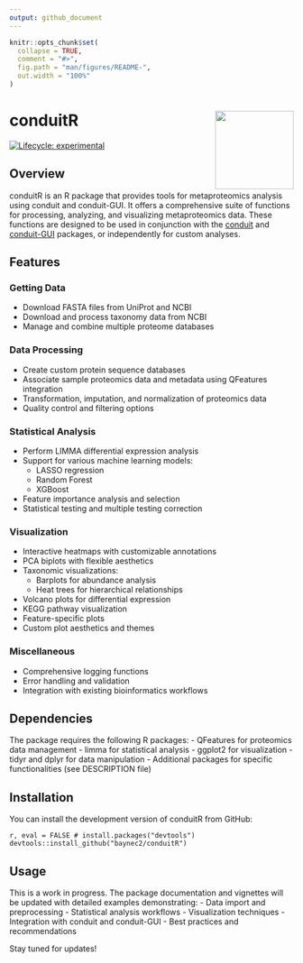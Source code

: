 ```yaml
---
output: github_document
---
```


<!-- README.md is generated from README.Rmd. Please edit that file -->

```r
knitr::opts_chunk$set(
  collapse = TRUE,
  comment = "#>",
  fig.path = "man/figures/README-",
  out.width = "100%"
)
```

# conduitR <img src="man/figures/logo.png" align="right" height="139" />

<!-- badges: start -->
[![Lifecycle: experimental](https://img.shields.io/badge/lifecycle-experimental-orange.svg)](https://lifecycle.r-lib.org/articles/stages.html#experimental)
<!-- badges: end -->

## Overview

conduitR is an R package that provides tools for metaproteomics analysis using conduit and conduit-GUI. It offers a comprehensive suite of functions for processing, analyzing, and visualizing metaproteomics data.
These functions are designed to be used in conjunction with the [conduit](https://github.com/baynec2/conduit) and [conduit-GUI](https://github.com/baynec2/conduit-GUI) packages, or independently for custom analyses.

## Features

### Getting Data
- Download FASTA files from UniProt and NCBI
- Download and process taxonomy data from NCBI
- Manage and combine multiple proteome databases

### Data Processing
- Create custom protein sequence databases
- Associate sample proteomics data and metadata using QFeatures integration
- Transformation, imputation, and normalization of proteomics data
- Quality control and filtering options

### Statistical Analysis
- Perform LIMMA differential expression analysis
- Support for various machine learning models:
  - LASSO regression
  - Random Forest
  - XGBoost
- Feature importance analysis and selection
- Statistical testing and multiple testing correction

### Visualization
- Interactive heatmaps with customizable annotations
- PCA biplots with flexible aesthetics
- Taxonomic visualizations:
  - Barplots for abundance analysis
  - Heat trees for hierarchical relationships
- Volcano plots for differential expression
- KEGG pathway visualization
- Feature-specific plots
- Custom plot aesthetics and themes

### Miscellaneous
- Comprehensive logging functions
- Error handling and validation
- Integration with existing bioinformatics workflows

## Dependencies

The package requires the following R packages:
- QFeatures for proteomics data management
- limma for statistical analysis
- ggplot2 for visualization
- tidyr and dplyr for data manipulation
- Additional packages for specific functionalities (see DESCRIPTION file)

## Installation

You can install the development version of conduitR from GitHub:

```r, eval = FALSE
# install.packages("devtools")
devtools::install_github("baynec2/conduitR")
```

## Usage

This is a work in progress. The package documentation and vignettes will be updated with detailed examples demonstrating:
- Data import and preprocessing
- Statistical analysis workflows
- Visualization techniques
- Integration with conduit and conduit-GUI
- Best practices and recommendations

Stay tuned for updates!